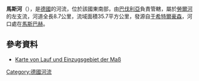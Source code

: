 {{Coord|50|11|9|N|10|16|44|E|display=title}}

'''馬斯河'''（{{lang-de|Maß}}），是[[德國|德國]]的河流，位於該國東南部，由[[巴伐利亞|巴伐利亞]]負責管轄，屬於[[勞爾河|勞爾河]]的左支流，河道全長8.7公里，流域面積35.7平方公里，發源自[[于希特爾豪森|于希特爾豪森]]，河口處在[[馬斯巴赫|馬斯巴赫]]。

==參考資料==
* [https://v.bayern.de/X83jn Karte von Lauf und Einzugsgebiet der Maß]

{{Germany-geo-stub}}
[[Category:德國河流|Category:德國河流]]